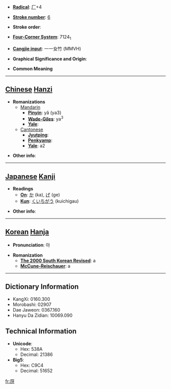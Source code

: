 * '''[[Wiktionary:Chinese radical index| Radical]]''': [[Wiktionary:Chinese radical index 厂|厂]]+4

* '''[[Wiktionary:Chinese total strokes index|Stroke number]]''': [[Wiktionary:Chinese total strokes index 6|6]]

* '''Stroke order''': 

* '''[[Wiktionary:Chinese four corner index|Four-Corner System]]''': 7124<sub>1</sub>

* '''[[Wiktionary:Chinese Cangjie index|Cangjie input]]''': 一一女竹 (MMVH)

* '''Graphical Significance and Origin''': 

* '''Common Meaning'''

----

== [[Chinese]] [[Hanzi]] ==

* '''Romanizations'''
** [[Mandarin]]
*** '''[[Pinyin]]''': yǎ (ya3)
*** '''[[Wade-Giles]]''': ya<sup>3</sup>
*** '''[[Yale]]''': 
**[[Cantonese]]
***'''[[Jyutping]]''':
***'''[[Penkyamp]]''': 
***'''[[Yale]]''': a2

* '''Other info''': 

----

== [[Japanese]] [[Kanji]] ==

* '''Readings'''
** '''[[On]]''': [[か]] (ka), [[げ]] (ge)
** '''[[Kun]]''': [[くいちがう]] (kuichigau)

* '''Other info''':  

----

== [[Korean]] [[Hanja]] ==

* '''Pronunciation''': 아

* '''Romanization'''
** '''[[The 2000 South Korean Revised Romanization|The 2000 South Korean Revised]]''': a
** '''[[McCune-Reischauer]]''': a

----

== Dictionary Information ==

* KangXi: 0160.300
* Morobashi: 02907
* Dae Jaweon: 0367.160
* Hanyu Da Zidian: 10069.090

== Technical Information ==

* '''Unicode''':
** Hex: 538A
** Decimal: 21386
* '''Big5''':
** Hex: C9C4
** Decimal: 51652

[[fr:厊]]